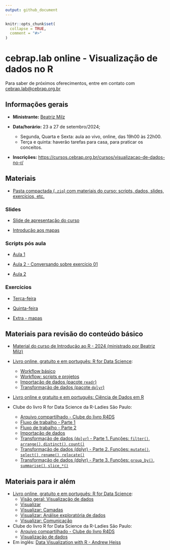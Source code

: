 ```yaml
---
output: github_document
---
```


<!-- README.md is generated from README.Rmd. Please edit that file -->

```r
knitr::opts_chunk$set(
  collapse = TRUE,
  comment = "#>"
)
```

# cebrap.lab online -  Visualização de dados no R

Para saber de próximos oferecimentos, entre em contato com <cebrap.lab@cebrap.org.br>


## Informações gerais

- **Ministrante:** [Beatriz Milz](https://beamilz.com/about/)

- **Data/horário:** 23 a 27 de setembro/2024;
  - Segunda, Quarta e Sexta: aula ao vivo, online, das 19h00 às 22h00.
  - Terça e quinta: haverão tarefas para casa, para praticar os conceitos.

- **Inscrições:** <https://cursos.cebrap.org.br/cursos/visualizacao-de-dados-no-r/>


## Materiais

- [Pasta compactada (`.zip`) com materiais do curso: scripts, dados, slides, exercícios, etc.](https://github.com/beatrizmilz/2024-09-cebrap-lab-viz/archive/refs/heads/main.zip)

### Slides

- [Slide de apresentação do curso](https://beatrizmilz.github.io/2024-09-cebrap-lab-viz/slides/introducao-ao-curso.html#/)

- [Introdução aos mapas](https://beatrizmilz.github.io/2024-09-cebrap-lab-viz/slides/mapas-com-r.html#/)


### Scripts pós aula

-  [Aula 1](https://github.com/beatrizmilz/2024-09-cebrap-lab-viz/blob/main/scripts-pos-aula/aula-01.R)

-  [Aula 2 - Conversando sobre exercício 01](https://github.com/beatrizmilz/2024-09-cebrap-lab-viz/blob/main/scripts-pos-aula/exercicio-01.R)

-  [Aula 2](https://github.com/beatrizmilz/2024-09-cebrap-lab-viz/blob/main/scripts-pos-aula/aula-02.R)

<!-- -  [Dúvida - Linha do tempo](https://github.com/beatrizmilz/2024-09-cebrap-lab-viz/blob/main/scripts-pos-aula/duvida-linha-do-tempo.R) -->

<!-- -  [Aula 3](https://github.com/beatrizmilz/2024-09-cebrap-lab-viz/blob/main/scripts-pos-aula/aula-03.R) -->

<!-- -  [Aula 3 - Esquisse](https://github.com/beatrizmilz/2024-09-cebrap-lab-viz/blob/main/scripts-pos-aula/esquisse.R) -->



### Exercícios

- [Terça-feira](https://github.com/beatrizmilz/2024-09-cebrap-lab-viz/blob/main/exercicios/exercicio-01.R)

- [Quinta-feira](https://github.com/beatrizmilz/2024-09-cebrap-lab-viz/blob/main/exercicios/exercicio-02.R)

- [Extra - mapas](https://github.com/beatrizmilz/2024-09-cebrap-lab-viz/blob/main/exercicios/exercicio-03.R)


## Materiais para revisão do conteúdo básico

- [Material do curso de Introdução ao R - 2024 (ministrado por Beatriz Milz)](https://beatrizmilz.github.io/2024-08-cebrap-lab-intro-R/)

- [Livro online, gratuito e em português: R for Data Science](https://cienciadedatos.github.io/pt-r4ds/):
  - [Workflow básico](https://cienciadedatos.github.io/pt-r4ds/workflow-basics.html)
  - [Workflow: scripts e projetos](https://cienciadedatos.github.io/pt-r4ds/workflow-scripts.html)
  - [Importação de dados (pacote `readr`)](https://cienciadedatos.github.io/pt-r4ds/data-import.html)
  - [Transformação de dados (pacote `dplyr`)](https://cienciadedatos.github.io/pt-r4ds/data-transform.html)

- [Livro online e gratuito e em português: Ciência de Dados em R](https://livro.curso-r.com/7-2-dplyr.html)

- Clube do livro R for Data Science da R-Ladies São Paulo:
  - [Arquivo compartilhado - Clube do livro R4DS](https://docs.google.com/document/d/1xCn5gxK47tj9lRpDovwGNlza9i1FX2VBixo1V7VtUUs/edit?usp=sharing)
  - [Fluxo de trabalho - Parte 1](https://www.youtube.com/live/RSQMMG2pPWU?si=wHv0JKXRtxpThbSJ)
  - [Fluxo de trabalho - Parte 2](https://www.youtube.com/live/NZWQPFy_g4g?si=gwUFPISBKFKJfLcO)
  - [Importação de dados](https://www.youtube.com/watch?v=BvXy7rC-b2g)
  - [Transformação de dados (`dplyr`) - Parte 1. Funções: `filter()`, `arrange()`, `distinct()`, `count()`](https://beamilz.com/talks/pt/2024-06-r4ds-dplyr-pt1/)
  - [Transformação de dados (dplyr) - Parte 2. Funções: `mutate()`, `select()`, `rename()`, `relocate()`](https://beamilz.com/talks/pt/2024-07-r4ds-dplyr-pt2/)
  - [Transformação de dados (dplyr) - Parte 3. Funções: `group_by()`, `summarise()`, `slice_*()`](https://beamilz.com/talks/pt/2024-07-r4ds-dplyr-pt3/)
   

## Materiais para ir além

- [Livro online, gratuito e em português: R for Data Science](https://cienciadedatos.github.io/pt-r4ds/):
  - [Visão geral: Visualização de dados](https://cienciadedatos.github.io/pt-r4ds/data-visualize.html)
  - [Visualizar](https://cienciadedatos.github.io/pt-r4ds/visualize.html)
  - [Visualizar: Camadas](https://cienciadedatos.github.io/pt-r4ds/layers.html)
  - [Visualizar: Análise exploratória de dados](https://cienciadedatos.github.io/pt-r4ds/EDA.html)
  - [Visualizar: Comunicação](https://cienciadedatos.github.io/pt-r4ds/communication.html)
  
- Clube do livro R for Data Science da R-Ladies São Paulo:
  - [Arquivo compartilhado - Clube do livro R4DS](https://docs.google.com/document/d/1xCn5gxK47tj9lRpDovwGNlza9i1FX2VBixo1V7VtUUs/edit?usp=sharing)
  - [Visualização de dados](https://www.youtube.com/live/MGz7l_nLQLQ?si=c49XYqD5KGU6ccdR)  



- Em inglês: [Data Visualization with R -  Andrew Heiss ](https://datavizf23.classes.andrewheiss.com/syllabus.html)

